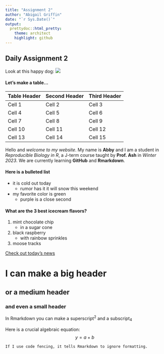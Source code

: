 ```yaml
---
title: "Assignment 2"
author: "Abigail Griffin"
date: "`r Sys.Date()`"
output:
  prettydoc::html_pretty:
    theme: architect
    highlight: github
---
```

## Daily Assignment 2

Look at this happy dog: ![](images/happydog.jpeg)

#### Let's make a table...  

Table Header  | Second Header  | Third Header  
------------- | -------------  |-------------
    Cell 1    |     Cell 2     | Cell 3 
    Cell 4    |     Cell 5     | Cell 6
    Cell 7    |     Cell 8     | Cell 9
    Cell 10   |     Cell 11    | Cell 12
    Cell 13   |     Cell 14    | Cell 15
    
Hello and *welcome to my website*. My name is **Abby** and I am a student in *Reproducible Biology in R*, a J-term course taught by **Prof. Ash** in *Winter 2023*. We are currently learning  **GitHub** and **Rmarkdown**.

#### Here is a bulleted list
* it is cold out today  
    + rumor has it it will snow this weekend  
* my favorite color is green  
    + purple is a close second  


#### What are the 3 best icecream flavors?
1. mint chocolate chip
    + in a sugar cone
2. black raspberry
    + with rainbow sprinkles
3. moose tracks  


[Check out today's news](https://nytimes.com)

# I can make a big header
## or a medium header
### and even a small header

In Rmarkdown you can make a superscript^2^ and a subscript~4~  

Here is a crucial algebraic equation:   $$y = a + b$$

`If I use code fencing, it tells Rmarkdown to ignore formatting.`  